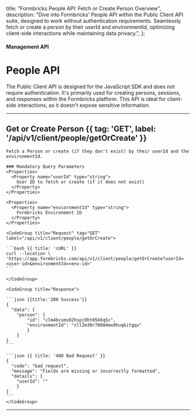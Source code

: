 
  title: "Formbricks People API: Fetch or Create Person Overview",
  description:
    "Dive into Formbricks' People API within the Public Client API suite, designed to work without authentication requirements. Seamlessly fetch or create a person by their userId and environmentId, optimizing client-side interactions while maintaining data privacy.",
};

#### Management API

# People API

The Public Client API is designed for the JavaScript SDK and does not require authentication. It's primarily used for creating persons, sessions, and responses within the Formbricks platform. This API is ideal for client-side interactions, as it doesn't expose sensitive information.

---

## Get or Create Person {{ tag: 'GET', label: '/api/v1/client/people/getOrCreate' }}

<Row>
  <Col>

    Fetch a Person or create (if they don't exist) by their userId and the environmentId.

    ### Mandatory Query Parameters
    <Properties>
      <Property name="userId" type="string">
        User ID to fetch or create (if it does not exist)
      </Property>
    </Properties>

    <Properties>
      <Property name="enviornmentId" type="string">
        Formbricks Environment ID
      </Property>
    </Properties>

  </Col>
  <Col sticky>

    <CodeGroup title="Request" tag="GET" label="/api/v1/client/people/getOrCreate">

    ```bash {{ title: 'cURL' }}
    curl --location \
    'https://app.formbricks.com/api/v1/client/people/getOrCreate?userId=<user-id>&environmentId=<env-id>'
    ```

    </CodeGroup>

    <CodeGroup title="Response">

    ```json {{title:'200 Success'}}
    {
      "data": {
        "person": {
            "id": "clm4bcxms02hspj0ht05k6q5c",
            "environmentId": "cll2m30r70004mx0huqkitgqv"
            }
        }
    }
    ```

    ```json {{ title: '400 Bad Request' }}
    {
      "code": "bad_request",
      "message": "Fields are missing or incorrectly formatted",
      "details": {
        "userId": ""
        }
    }
    ```
    </CodeGroup>

  </Col>
</Row>

---
